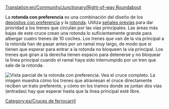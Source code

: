 [[Translation:en/Community/Junctionary/Right-of-way Roundabout]]

{{es/Menú de Cruces}}
La '''rotonda con preferencia''' es una combinación del diseño de los [[es/Manual/Construir depósitos de trenes#Configuraciones avanzadas|depósitos con preferencia]] y la [[es/rotonda|rotonda]]. Utiliza [[es/Manual/Señales#Señales previas|señales previas]] para dar prioridad a los trenes que circulan por las vías principales. Las áreas más bajas de este cruce crean una rotonda lo suficientemente grande para albergar cuatro trenes de 10 coches.
Los trenes que van de la vía principal a la rotonda han de pasar antes por un ramal muy largo, de modo que si tienen que esperar para entrar a la rotonda no bloqueen la vía principal. Los trenes que giran a la derecha tienen espacio para detenerse y no bloquear la línea principal cuando el ramal haya sido interrumpido por un tren que sale de la rotonda.

[[File:en/AdvancedMain4WaySmall.png|none|frame|Vista parcial de la rotonda con preferencia. [[Media:en/AdvancedMain4Way.png|Vea el cruce completo]].]]
La imagen muestra cómo los trenes que atraviesan el cruce directamente reciben un trato preferente, y cómo en los tramos donde se juntan dos vías (entradas) hay que esperar hasta que la línea principal esté libre.

{{es/Criterios sobre cruces|Caro|4|1|0|2|1|1|1|0|1|1|2||Los trenes averiados afectan una vía o el todo el giro a la izquierda.|
*Muy alta capacidad.
*Los atascos de tráfico son poco probable pero posibles (en los giros a la izquierda).
*Los trenes pueden utilizar el cruce para hacer un cambio de sentido.
*Se requiere un área grande, 22 x 22. (se usan 220 casillas extra)
*Distancia máxima ente señales: 8
*Distancia mínima entre dos curvas: 1 casilla (en diagonal)
}}

[[Category:es/Cruces de ferrocarril]]